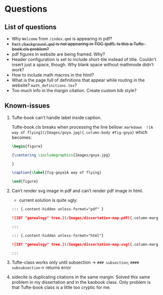 # Questions

## List of questions
- Why `Welcome` from  `/index.qmd` is appearing in pdf?
- ~~`Part` `/background.qmd` is not appearing in TOC (pdf).  Is this a Tufte-book.cls problem?~~
- pdf figures in website are being framed. Why? 
- Header configuration is set to include short-tile instead of title.  Couldn't insert just a space, though.  Why blank space without mathmode didn't work?
- How to include math macros in the html?  
- What is the page full of definitions that appear while routing in the website? `math_definitions.tex`?
- Too much info in the margin citation. Create custom bib style?

## Known-issues

1. Tufte-book can't handle label inside caption.

    Tufte-book.cls breaks when processing the line bellow:
    ```markdown
    ![A way of flying](/Images/goya.jpg){.column-body #fig-goya}
    ```
    which becomes:

    ```tex
    \begin{figure}

    {\centering \includegraphics{Images/goya.jpg}

    }

    \caption{\label{fig-goya}A way of flying}

    \end{figure}
    ```
    
 2. Can't render svg image in pdf and can't render pdf image in html.
    - current solution is quite ugly: 

    ```markdown
    ::: {.content-hidden unless-format="pdf" }

    ![IBT "genealogy" tree.](/Images/dissertation-map.pdf){.column-margin width=90%}

    :::

    ::: {.content-hidden unless-format="html"}

    ![IBT "genealogy" tree.](/Images/dissertation-map.svg){.column-margin width=90%}

    :::

    ```

3. Tufte-class works only until subsection -> `### subsection`; `#### subsubsection`-> returns error

4. sidecite is duplicating citations in the same margin. Solved this same problem in my dissertation and in the kaobook class. Only problem is that Tufte-book class is a little too cryptic for me. 